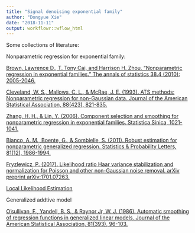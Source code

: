 ```yaml
---
title: "Signal denoising exponential family"
author: "Dongyue Xie"
date: "2018-11-11"
output: workflowr::wflow_html
---
```


Some collections of literature:

Nonparametric regression for exponential family:

[Brown, Lawrence D., T. Tony Cai, and Harrison H. Zhou. "Nonparametric regression in exponential families." The annals of statistics 38.4 (2010): 2005-2046.](https://arxiv.org/pdf/1010.3836.pdf)

[Cleveland, W. S., Mallows, C. L., & McRae, J. E. (1993). ATS methods: Nonparametric regression for non-Gaussian data. Journal of the American Statistical Association, 88(423), 821-835.](https://www.jstor.org/stable/pdf/2290771.pdf?refreqid=excelsior%3A9899f3e009de18206db09c6eec5a069c)

[Zhang, H. H., & Lin, Y. (2006). Component selection and smoothing for nonparametric regression in exponential families. Statistica Sinica, 1021-1041.](http://www3.stat.sinica.edu.tw/statistica/oldpdf/A16n317.pdf)

[Bianco, A. M., Boente, G., & Sombielle, S. (2011). Robust estimation for nonparametric generalized regression. Statistics & Probability Letters, 81(12), 1986-1994.](https://www.sciencedirect.com/science/article/pii/S0167715211002719)

[Fryzlewicz, P. (2017). Likelihood ratio Haar variance stabilization and normalization for Poisson and other non-Gaussian noise removal. arXiv preprint arXiv:1701.07263.](https://arxiv.org/pdf/1701.07263.pdf)

[Local Likelihood Estimation](https://www.jstor.org/stable/pdf/2289465.pdf)

Generalized addtive model

[O'sullivan, F., Yandell, B. S., & Raynor Jr, W. J. (1986). Automatic smoothing of regression functions in generalized linear models. Journal of the American Statistical Association, 81(393), 96-103.](http://www.stat.wisc.edu/~yandell/doc/1986/7.JASA.pdf)


